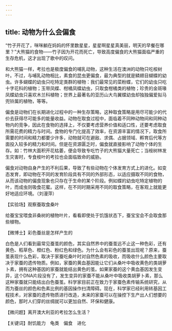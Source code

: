 ```yaml
---
---
---
```

title: 动物为什么会偏食
---




“竹子开花了，咪咪躺在妈妈的怀里数星星，星星啊星星真美丽，明天的早餐在哪里？”大熊猫的食物——竹子因为开花而死亡，导致高度偏食的大熊猫面临严重的生存危机，这才出现了歌中的叹问。

和大熊猫一样，考拉也是极度偏食的哺乳动物，这种生活在澳洲的动物只吃桉树叶。不过，与哺乳动物相比，素食的昆虫更偏食，最为典型的就是鳞翅目蝴蝶的幼虫。许多蝴蝶的幼虫只吃特定类群的植物：我们最常见的菜粉蝶，它们的幼虫只吃十字花科的植物；玉带凤蝶、柑橘凤蝶幼虫，只取食柑橘类的植物；珍贵的金斑喙凤蝶幼虫只喜欢木兰科植物；世界上最著名的亚历山大鸟翼蝶幼虫却独独偏爱拟马兜铃属的植物，等等。



偏食是动物们在长期进化过程中的一种生存策略，这种取食策略是用尽可能少的代价去获得尽可能多的能量收益。动物在取食过程中，面临着不同种动物间和同种动物内的竞争，因此在食物的选择上，不仅要考虑营养价值和适口性，还要考虑取食所需花费的精力与时间。食物的专门化提高了效率，在资源丰富的情况下，取食所需要的时间和精力都要少许多，动物就可在避敌、求偶、占据领域、孵育后代等方面投入较多的精力和时间。但是在资源匮乏时，偏食就直接影响了动物个体的生存。如：竹林大面积开花枯萎，便会导致专吃竹子的大熊猫大量死亡；当桉树林发生灾害时，专食桉叶的考拉也会面临致命的威胁。



偏食对动物自身产生的不利后果，导致了有些动物在个体发育方式上的进化。如变态发育，即动物在不同的发育阶段具有不同的外部形态，以适应摄取不同的食物，从而该动物的偏食现象也只存在于生命的某个阶段。例如蝶的幼虫吃特定植物的叶，而成虫则吸食花蜜。这样，在不同时期采用不同的取食策略，在客观上就能更好地适应环境。（刘漫萍）





【实验场】观察蚕取食桑叶

给蚕宝宝喂食非桑树的植物叶片，看看即使处于饥饿状态下，蚕宝宝会不会取食那些植物。

【微博士】彩色蚕丝是怎样产生的



白色是人们看到最常见蚕茧的颜色，其实自然界中的蚕茧远不止这一种色彩，还有黄色、稻草色、橙红色、粉红色和绿色。为什么会有彩色的蚕茧出现呢？原来，蚕茧表现什么色彩，取决于家蚕吃桑叶时对自然色素的吸收，而吸收什么颜色主要取决于家蚕的遗传物质。例如，家蚕的黄血基因能让它们从桑叶中吸收黄色的类胡萝卜素，拥有这种基因的家蚕就能结出黄色的茧。如果家蚕的这个黄血基因发生变异，这个DNA片段没有了，发生变异的家蚕不能从桑叶中吸收类胡萝卜素，那么这种家蚕就只能结出白色蚕茧。科学家目前正在致力于家蚕色素传输系统研究，从而为蚕丝的颜色和色素比例的基因操作扫清障碍。现在，科学家已经利用转基因工程技术，对家蚕的遗传物质进行改造，未来的家蚕可以在操控下生产出人们想要的颜色，那时人们穿的丝绸就可以更加自然、环保和健康。

【微问题】离开澳大利亚的考拉怎么生活？

【关键词】耐饥能力　龟类　偏食　进化